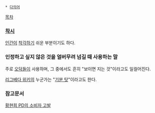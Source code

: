  * [[다의어]]

[[목차]]

=== [[착시]] ===
[[인간]]이 [[착각]]하기 쉬운 부분이기도 하다.

=== 인정하고 싶지 않은 것을 얼버무려 넘길 때 사용하는 말 ===
주로 [[오덕]]들이 사용하며, 그 중에서도 흔히 "보이면 지는 것"이라고도 일컬어진다.

[[리그베다 위키]]의 누군가는 "[[기분 탓]]"이라고도 한다.

=== 참고문서 ===
[[황현희 PD의 소비자 고발]]
